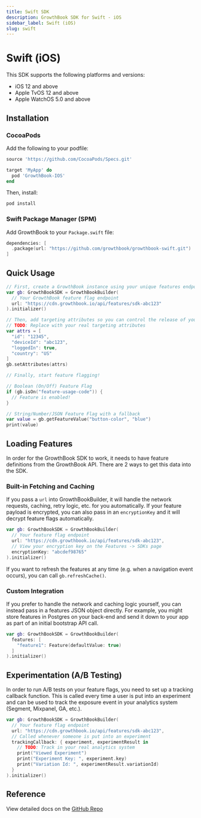 ```yaml
---
title: Swift SDK
description: GrowthBook SDK for Swift - iOS
sidebar_label: Swift (iOS)
slug: swift
---
```


# Swift (iOS)

This SDK supports the following platforms and versions:

- iOS 12 and above
- Apple TvOS 12 and above
- Apple WatchOS 5.0 and above

## Installation

### CocoaPods

Add the following to your podfile:

```ruby
source 'https://github.com/CocoaPods/Specs.git'

target 'MyApp' do
  pod 'GrowthBook-IOS'
end
```

Then, install:

```bash
pod install
```

### Swift Package Manager (SPM)

Add GrowthBook to your `Package.swift` file:

```swift
dependencies: [
  .package(url: "https://github.com/growthbook/growthbook-swift.git")
]
```

## Quick Usage

```swift
// First, create a GrowthBook instance using your unique features endpoint
var gb: GrowthBookSDK = GrowthBookBuilder(
  // Your GrowthBook feature flag endpoint
  url: "https://cdn.growthbook.io/api/features/sdk-abc123"
).initializer()

// Then, add targeting attributes so you can control the release of your features
// TODO: Replace with your real targeting attributes
var attrs = [
  "id": "12345",
  "deviceId": "abc123",
  "loggedIn": true,
  "country": "US"
]
gb.setAttributes(attrs)

// Finally, start feature flagging!

// Boolean (On/Off) Feature Flag
if (gb.isOn("feature-usage-code")) {
  // Feature is enabled!
}

// String/Number/JSON Feature Flag with a fallback
var value = gb.getFeatureValue("button-color", "blue")
print(value)
```

## Loading Features

In order for the GrowthBook SDK to work, it needs to have feature definitions from the GrowthBook API. There are 2 ways to get this data into the SDK.

### Built-in Fetching and Caching

If you pass a `url` into GrowthBookBuilder, it will handle the network requests, caching, retry logic, etc. for you automatically. If your feature payload is encrypted, you can also pass in an `encryptionKey` and it will decrypt feature flags automatically.

```swift
var gb: GrowthBookSDK = GrowthBookBuilder(
  // Your feature flag endpoint
  url: "https://cdn.growthbook.io/api/features/sdk-abc123",
  // View your encryption key on the Features -> SDKs page
  encryptionKey: "abcdef98765"
).initializer()
```

If you want to refresh the features at any time (e.g. when a navigation event occurs), you can call `gb.refreshCache()`.

### Custom Integration

If you prefer to handle the network and caching logic yourself, you can instead pass in a features JSON object directly. For example, you might store features in Postgres on your back-end and send it down to your app as part of an initial bootstrap API call.

```swift
var gb: GrowthBookSDK = GrowthBookBuilder(
  features: [
    "feature1": Feature(defaultValue: true)
  ]
).initializer()
```

## Experimentation (A/B Testing)

In order to run A/B tests on your feature flags, you need to set up a tracking callback function. This is called every time a user is put into an experiment and can be used to track the exposure event in your analytics system (Segment, Mixpanel, GA, etc.).

```swift
var gb: GrowthBookSDK = GrowthBookBuilder(
  // Your feature flag endpoint
  url: "https://cdn.growthbook.io/api/features/sdk-abc123",
  // Called whenever someone is put into an experiment
  trackingCallback: { experiment, experimentResult in
    // TODO: Track in your real analytics system
    print("Viewed Experiment")
    print("Experiment Key: ", experiment.key)
    print("Variation Id: ", experimentResult.variationId)
  }
).initializer()
```

## Reference

View detailed docs on the [GitHub Repo](https://github.com/growthbook/growthbook-swift)
